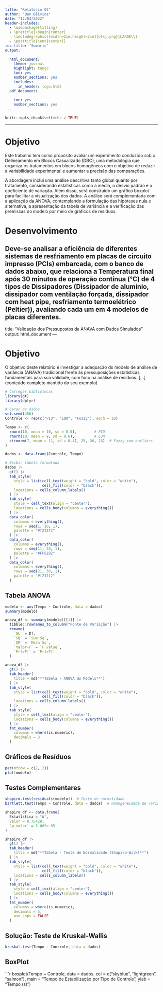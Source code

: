 ```yaml
---
title: "Relatório 02"
author: "Ben Dêivide"
date: "12/04/2022"
header-includes:
  - \usepackage{titling}
  - \pretitle{\begin{center}
    \includegraphics[width=2in,height=2in]{ufsj.png}\LARGE\\}
  - \posttitle{\end{center}}
toc-title: "Sumário"
output:
  
  html_document:
    theme: journal
    highlight: tango
    toc: yes
    number_sections: yes
    includes:
      in_header: logo.html
  pdf_document:
    
    toc: yes
    number_sections: yes
---
```


```r
knitr::opts_chunk$set(echo = TRUE)
```
--- 

# Objetivo

Este trabalho tem como propósito avaliar um experimento conduzido sob o Delineamento em Blocos Casualizado (DBC), uma metodologia que organiza os tratamentos em blocos homogêneos com o objetivo de reduzir a variabilidade experimental e aumentar a precisão das comparações.

A abordagem inclui uma análise descritiva tanto global quanto por tratamento, considerando estatísticas como a média, o desvio padrão e o coeficiente de variação. Além disso, será construído um gráfico boxplot para facilitar a visualização dos dados. A análise será complementada com a aplicação da ANOVA, contemplando a formulação das hipóteses nula e alternativa, a apresentação da tabela de variância e a verificação das premissas do modelo por meio de gráficos de resíduos.

# Desenvolvimento

Deve-se analisar a eficiência de diferentes sistemas de resfriamento em placas de circuito impresso (PCIs) embarcada, com o banco de dados abaixo, que relaciona a Temperatura final após 30 minutos de operação contínua (°C) de 4 tipos de Dissipadores (Dissipador de alumínio, dissipador com ventilação forçada, dissipador com heat pipe, resfriamento termoelétrico (Peltier)), avaliando cada um em 4 modelos de placas diferentes.
---
title: "Validação dos Pressupostos da ANAVA com Dados Simulados"
output: html_document
---

# Objetivo

O objetivo deste relatório é investigar a adequação do modelo de análise de variância (ANAVA) tradicional frente às pressuposições estatísticas fundamentais para sua validade, com foco na análise de resíduos. [...] (conteúdo completo mantido do seu exemplo)

```r
# Carregar bibliotecas
library(gt)
library(dplyr)

# Gerar os dados
set.seed(456)
Controle <- rep(c("PID", "LQR", "Fuzzy"), each = 10)

Tempo <- c(
  rnorm(10, mean = 10, sd = 0.5),        # PID
  rnorm(10, mean = 9, sd = 0.6),         # LQR
  c(rnorm(7, mean = 11, sd = 0.4), 25, 30, 28)  # Fuzzy com outliers
)

dados <- data.frame(Controle, Tempo)

# Exibir tabela formatada
dados |>
  gt() |>
  tab_style(
    style = list(cell_text(weight = "bold", color = "white"),
                 cell_fill(color = "black")),
    locations = cells_column_labels()
  ) |>
  tab_style(
    style = cell_text(align = "center"),
    locations = cells_body(columns = everything())
  ) |>
  data_color(
    columns = everything(),
    rows = seq(1, 10, 1),
    palette = "#f2f2f2"
  ) |>
  data_color(
    columns = everything(),
    rows = seq(11, 20, 1),
    palette = "#FFB2B2"
  ) |>
  data_color(
    columns = everything(),
    rows = seq(21, 30, 1),
    palette = "#f2f2f2"
  ) 
``` 

## Tabela ANOVA

```r
modelo <- aov(Tempo ~ Controle, data = dados)
summary(modelo)

anova_df <- summary(modelo)[[1]] |> 
  tibble::rownames_to_column("Fonte de Variação") |>
  rename(
    `GL` = Df,
    `SQ` = `Sum Sq`,
    `QM` = `Mean Sq`,
    `Valor-F` = `F value`,
    `Pr(>F)` = `Pr(>F)`
  )

anova_df |>
  gt() |>
  tab_header(
    title = md("**Tabela - ANOVA do Modelo**")
  ) |>
  tab_style(
    style = list(cell_text(weight = "bold", color = "white"),
                 cell_fill(color = "black")),
    locations = cells_column_labels()
  ) |>
  tab_style(
    style = cell_text(align = "center"),
    locations = cells_body(columns = everything())
  ) |>
  fmt_number(
    columns = where(is.numeric),
    decimals = 3
  )
```

## Gráficos de Resíduos

```r
par(mfrow = c(2, 2))
plot(modelo)
```

## Testes Complementares

```r
shapiro.test(residuals(modelo))  # Teste de normalidade
bartlett.test(Tempo ~ Controle, data = dados)  # Homogeneidade de variâncias

shapiro_df <- data.frame(
  Estatística = "W",
  Valor = 0.75428,
  `p-valor` = 1.069e-05
)

shapiro_df |>
  gt() |>
  tab_header(
    title = md("**Tabela - Teste de Normalidade (Shapiro-Wilk)**")
  ) |>
  tab_style(
    style = list(cell_text(weight = "bold", color = "white"),
                 cell_fill(color = "black")),
    locations = cells_column_labels()
  ) |>
  tab_style(
    style = cell_text(align = "center"),
    locations = cells_body(columns = everything())
  ) |>
  fmt_number(
    columns = where(is.numeric),
    decimals = 5,
    use_seps = FALSE
  )
```

## Solução: Teste de Kruskal-Wallis

```r
kruskal.test(Tempo ~ Controle, data = dados)
```

## BoxPlot

```r
boxplot(Tempo ~ Controle, data = dados,
        col = c("skyblue", "lightgreen", "salmon"),
        main = "Tempo de Estabilização por Tipo de Controle",
        ylab = "Tempo (s)")
